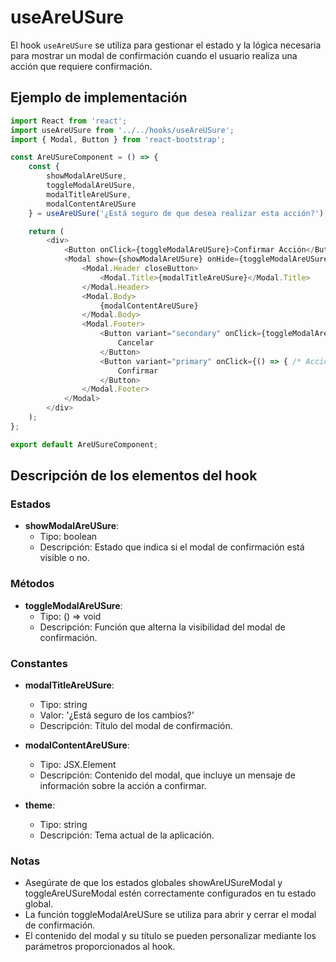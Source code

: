 
<Meta title="BusinessLogic/Hooks/useAreUSure" />

# useAreUSure

El hook `useAreUSure` se utiliza para gestionar el estado y la lógica necesaria para mostrar un modal de confirmación cuando el usuario realiza una acción que requiere confirmación.

## Ejemplo de implementación

```typescript
import React from 'react';
import useAreUSure from '../../hooks/useAreUSure';
import { Modal, Button } from 'react-bootstrap';

const AreUSureComponent = () => {
    const { 
        showModalAreUSure, 
        toggleModalAreUSure, 
        modalTitleAreUSure, 
        modalContentAreUSure 
    } = useAreUSure('¿Está seguro de que desea realizar esta acción?');

    return (
        <div>
            <Button onClick={toggleModalAreUSure}>Confirmar Acción</Button>
            <Modal show={showModalAreUSure} onHide={toggleModalAreUSure}>
                <Modal.Header closeButton>
                    <Modal.Title>{modalTitleAreUSure}</Modal.Title>
                </Modal.Header>
                <Modal.Body>
                    {modalContentAreUSure}
                </Modal.Body>
                <Modal.Footer>
                    <Button variant="secondary" onClick={toggleModalAreUSure}>
                        Cancelar
                    </Button>
                    <Button variant="primary" onClick={() => { /* Acción de confirmación */ }}>
                        Confirmar
                    </Button>
                </Modal.Footer>
            </Modal>
        </div>
    );
};

export default AreUSureComponent;

```

## Descripción de los elementos del hook

### Estados
- **showModalAreUSure**:
  - Tipo: boolean
  - Descripción: Estado que indica si el modal de confirmación está visible o no.
  
### Métodos
- **toggleModalAreUSure**:
  - Tipo: () => void
  - Descripción: Función que alterna la visibilidad del modal de confirmación.

### Constantes
- **modalTitleAreUSure**:
  - Tipo: string
  - Valor: '¿Está seguro de los cambios?'
  - Descripción: Título del modal de confirmación.
  
- **modalContentAreUSure**:
  - Tipo: JSX.Element
  - Descripción: Contenido del modal, que incluye un mensaje de información sobre la acción a confirmar.

- **theme**:
  - Tipo: string
  - Descripción: Tema actual de la aplicación.

### Notas
- Asegúrate de que los estados globales showAreUSureModal y toggleAreUSureModal estén correctamente configurados en tu estado global.
- La función toggleModalAreUSure se utiliza para abrir y cerrar el modal de confirmación.
- El contenido del modal y su título se pueden personalizar mediante los parámetros proporcionados al hook.
